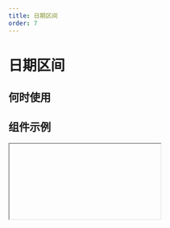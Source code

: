 ```yaml
---
title: 日期区间
order: 7
---
```


# 日期区间

## 何时使用

## 组件示例

<Iframe url="https://pre-yida-performance3.alibaba-inc.com/developer/cascade-date-field-v2?isRenderNav=false" />

## 组件属性

<!-- | 属性名 | 属性code | 类型 | 数据示例 | 动态属性 | 备注 |
| :--- | :--- | :--- | :--- | :--- | :--- |
| 标题 | label | String | "标题" | 是 |  |
| 值 | fieldData | Object | {value: {start:1505894659813, end: 1505894659813}} | 是 |  |
| 标题位置 | labelAlign | String | “left” | 否 | 可选值：“left”,”top”,”inset" |
| 标题宽度 | labelColSpan | Number | 4 | 否 |  |
| 标题偏移 | labelColOffset | Number  | 0 | 否 |  |
| 内容宽度 | wrapperColSpan | Number  | 0 | 否 |  |
| 内容偏移 | wrapperColOffset | Number  | 0 | 否 |  |
| 标题对齐 | labelTextAlign | String | “left” | 否 | 可选值：“left”,”right" |
| 提示文字 | placeholder | String | “请选择日期” | 是 |  |
| 描述信息 | tips | String | "这是一段描述信息" | 否 |  |
| 尺寸 | size | String | “small” | 否 | 可选值：“small”,”medium”,"large" |
| 状态 | behavior | String | {fieldBehavior: "NORMAL"} | 是 | fieldBehavior 可选值："NORMAL","DISABLED","READONLY","HIDDEN" |
| 格式 | format | String | "YYYY-MM-DD" | 否 | 可选值："YYYY","YYYY-MM","YYYY-MM-DD","YYYY-MM-DD HH:mm","YYYY-MM-DD HH:mm:ss" |
| 清除按钮 | hasClear | Bool | true | 否 |  |
| 每次选择日期时是否重置时间 | resetTime | Bool | false | 否 |  |
| 禁用日期函数 | disabledDate | Function | (value) => {return false;} | 否 |  |
| 校验 | validation | Array | [{type:"required"}] | 是 | 可选值：{type:"required"}, {type: "customValidate", message: "请选择今日之前的日期", param: "function validateRule(value) { return value <= new Date().getTime(); }"} |
| 值发生改变事件 | onChange | Function | ({value}) => {} | 否 |  |
| 点击确认按钮 | onOk | Function |  ({value}) => {} | 否 |  |
| 弹层展示状态变化 | onVisibleChange | Function | (visible, reason) => {} | 否 |  | -->


<AttrTable dataSource={[
{
  attr: '标题',
  code: 'label',
  type: 'String',
  demo: '标题',
  dafault:'',
  desc: ''
},
{
  attr: '值',
  code: 'fieldData',
  type: 'Object',
  demo: '{value: {start:1505894659813, end: 1505894659813}}',
  dafault:'',
  desc: ''
},
{
  attr: '标题位置',
  code: 'labelAlign',
  type: 'String',
  demo: '“left”',
  dafault:'',
  desc: '可选值：“left”,”top”,”inset"'
},
{
  attr: '标题宽度',
  code: 'labelColSpan',
  type: 'Number',
  demo: '4',
  dafault:'',
  desc: ''
},
{
  attr: '标题偏移',
  code: 'labelColOffset',
  type: 'Number',
  demo: '0',
  dafault:'',
  desc: ''
},
{
  attr: '内容宽度',
  code: 'wrapperColSpan',
  type: 'Number',
  demo: '0',
  dafault:'',
  desc: ''
},
{
  attr: '内容偏移',
  code: 'wrapperColOffset',
  type: 'Number',
  demo: '0',
  dafault:'',
  desc: ''
},
{
  attr: '标题对齐',
  code: 'labelTextAlign',
  type: 'String',
  demo: '“left”',
  dafault:'',
  desc: '可选值：“left”,”right"'
},
{
  attr: '提示文字',
  code: 'placeholder',
  type: 'String',
  demo: '“请选择日期”',
  dafault:'',
  desc: ''
},
{
  attr: '描述信息',
  code: 'tips',
  type: 'String',
  demo: '这是一段描述信息',
  dafault:'',
  desc: ''
},
{
  attr: '尺寸',
  code: 'size',
  type: 'String',
  demo: '“small”',
  dafault:'',
  desc: '可选值：“small”,”medium”,"large"'
},
{
  attr: '状态',
  code: 'behavior',
  type: 'String',
  demo: '{fieldBehavior: "NORMAL"}',
  dafault:'',
  desc: 'fieldBehavior 可选值："NORMAL","DISABLED","READONLY","HIDDEN"'
},
{
  attr: '格式',
  code: 'format',
  type: 'String',
  demo: '"YYYY-MM-DD" ',
  dafault:'',
  desc: '可选值："YYYY","YYYY-MM","YYYY-MM-DD","YYYY-MM-DD HH:mm","YYYY-MM-DD HH:mm:ss" '
},{
  attr: '清除按钮',
  code: 'hasClear',
  type: 'Bool',
  demo: 'true',
  dafault:'',
  desc: ''
},{
  attr: '每次选择日期时是否重置时间',
  code: 'resetTime',
  type: 'Bool',
  demo: 'false ',
  dafault:'',
  desc: ''
},{
  attr: '禁用日期函数',
  code: 'disabledDate',
  type: 'Function',
  demo: '(value) => {return false;}',
  dafault:'',
  desc: ''
},{
  attr: '值发生改变事件',
  code: 'onChange',
  type: 'Function',
  demo: 'function(value){ console.log(value); }',
  dafault:'',
  desc: ''
},
{
  attr: '点击确认按钮',
  code: 'onOk',
  type: 'Function',
  demo: '({value}) => {}',
  dafault:'',
  desc: ''
},
{
  attr: '弹层展示状态变化',
  code: 'onVisibleChange',
  type: 'Function',
  demo: '(visible, reason) => {} ',
  dafault:'',
  desc: ''
},
]}
/>